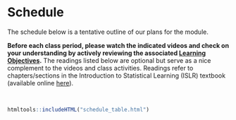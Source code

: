 # Schedule {-}

The schedule below is a tentative outline of our plans for the module.

**Before each class period, please watch the indicated videos and check on your understanding by actively reviewing the associated [Learning Objectives](learning_objectives.html).** The readings listed below are optional but serve as a nice complement to the videos and class activities. Readings refer to chapters/sections in the Introduction to Statistical Learning (ISLR) textbook (available online [here](https://www.statlearning.com/s/ISLR-Seventh-Printing-xwa7.pdf)).

<br>

```r
htmltools::includeHTML("schedule_table.html")
```
